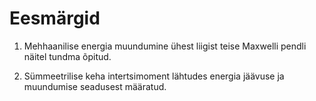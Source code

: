 # Eesmärgid

1. Mehhaanilise energia muundumine ühest liigist teise Maxwelli pendli näitel tundma õpitud.

2. Sümmeetrilise keha intertsimoment lähtudes energia jäävuse ja muundumise seadusest määratud.
